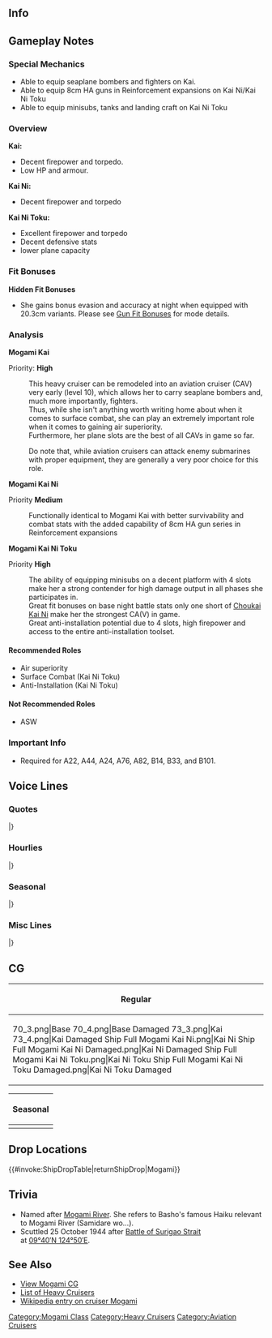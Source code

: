 ==Info==
{{KanmusuInfo|ID=051}}
{{KanmusuInfo|ID=101}}
{{KanmusuInfo|ID=301}}
{{KanmusuInfo|ID=306}}

==Gameplay Notes==
===Special Mechanics===

* Able to equip seaplane bombers and fighters on Kai.
* Able to equip 8cm HA guns in Reinforcement expansions on Kai Ni/Kai Ni Toku
* Able to equip minisubs, tanks and landing craft on Kai Ni Toku

===Overview===

'''Kai:'''
* Decent firepower and torpedo.
* Low HP and armour.

'''Kai Ni:'''
* Decent firepower and torpedo

'''Kai Ni Toku:'''
* Excellent firepower and torpedo
* Decent defensive stats
* lower plane capacity

===Fit Bonuses===
{{:{{BASEPAGENAME}}/Equipment Bonuses}}
{{clear}}

'''Hidden Fit Bonuses'''
* She gains bonus evasion and accuracy at night when equipped with 20.3cm variants. Please see [[Gun Fit Bonuses]] for mode details.

===Analysis===
'''Mogami Kai'''

Priority: '''High'''

:This heavy cruiser can be remodeled into an aviation cruiser (CAV) very early (level 10), which allows her to carry seaplane bombers and, much more importantly, fighters.
:Thus, while she isn't anything worth writing home about when it comes to surface combat, she can play an extremely important role when it comes to gaining air superiority.
:Furthermore, her plane slots are the best of all CAVs in game so far.

:Do note that, while aviation cruisers can attack enemy submarines with proper equipment, they are generally a very poor choice for this role.


'''Mogami Kai Ni'''

Priority '''Medium'''

:Functionally identical to Mogami Kai with better survivability and combat stats with the added capability of 8cm HA gun series in Reinforcement expansions

'''Mogami Kai Ni Toku'''

Priority '''High'''

:The ability of equipping minisubs on a decent platform with 4 slots make her a strong contender for high damage output in all phases she participates in.
:Great fit bonuses on base night battle stats only one short of [[Choukai|Choukai Kai Ni]] make her the strongest CA(V) in game.
:Great anti-installation potential due to 4 slots, high firepower and access to the entire anti-installation toolset.

====Recommended Roles====
* Air superiority
* Surface Combat (Kai Ni Toku)
* Anti-Installation (Kai Ni Toku)

====Not Recommended Roles====
* ASW

===Important Info===
* Required for A22, A44, A24, A76, A82, B14, B33, and B101.

==Voice Lines==
===Quotes===
{{ShipquoteHeader}}
{{ShipquoteKai
|scenario = Introduction
|origin = ボクが最上さ。大丈夫、今度は衝突しないって。ホントだよ。
|translation = I'm Mogami. It's fine, I won't collide with anyone this time. Really.
}}
{{ShipquoteKai
|scenario = Introduction
|kai = yes
|origin = 提督、またあったね。最上だよ。ボクの飛行甲板どう？似合ってる？
|translation = Hello again, Admiral. I'm Mogami. How do I look as an aviation cruiser? Does it suit me?
}}
{{ShipquoteKai|scenario = Introduction|kai2 = true
|origin =ボクが改装された最上さ。大丈夫、今度は衝突も沈みもしない。ひと味違うさ。見てて。
|translation =I'm the improved Mogami. It's fine, I won't collide with anyone or sink this time. I'm a different person. Just watch me.
}}
{{ShipquoteKai|scenario = Introduction|kai2toku = true
|origin =重巡最上、来たよ。そうだね、火力も大切だから、もっかい積んでみたよ、主砲。どう？
|translation =Heavy cruiser Mogami, reporting in. Ah, yeah, firepower is important, so I've had my main guns put back. Well?
}}
{{ShipquoteKai
|scenario = Library
|origin = 重巡洋艦、最上型のネームシップ、最上だよ。
三連主砲がいい感じでしょ？
そうそう、ボク、ちょっと他の艦とよくブツかっちゃう癖があるんだけど、なんでだろう？
|translation = I'm the name ship of the Mogami-class heavy cruisers, Mogami.
The triple main guns look great, right?<ref>She was initially equipped with five triple 15.5cm guns as a "light cruiser".</ref>
That's right, I wonder why I have a habit of bumping into the other ships?<ref>She collided with Mikuma at Midway, Toa Maru in Tokyo Bay and Nachi at Leyte Gulf.</ref>
}}
{{ShipquoteKai
|scenario = Library
|kai = yes
|origin = 最上型重巡洋艦一番艦。
最上の後部主砲を全て取り払って、かわりに水上機を運用する航空甲板を設置した、航空巡洋艦だよ。
水上機母艦並みの航空力と火力、どうよ！
|translation = 1st ship of the Mogami-class heavy cruisers.
I was turned into an aviation cruiser after all of my rear turrets were removed and a flight deck was installed to operate seaplanes from.<ref>She was coverted to an aviation cruiser in 1942/08/25.</ref> 
A seaplane carrier with equal air power and firepower, what do you think?
}}
{{ShipquoteKai|scenario = Library|kai2toku = true
|origin =最上型重巡洋艦、一番艦。航空艤装もある程度残しながら、再び主砲を装備した火力型重改装のボク、どうだろう？夜の撃ち合いもボクに任せて！
|translation =1st ship of the Mogami-class heavy cruisers. I've just had an extensive firepower-focused remodel where my main guns were reinstalled with some aviation equipment remaining. What do you think? You can leave the nighttime encounters to me too!
}}
{{ShipquoteKai
|scenario = Secretary 1
|origin = ん？ 提督、何？
|translation = Hmmm? What is it, Admiral?
}}
{{ShipquoteKai
|scenario = Secretary 1
|kai = yes
|origin = 提督、ボクに何か用？
|translation = Did you need me for something, Admiral?
}}
{{ShipquoteKai|scenario = Secretary 1|kai2 = true
|origin =提督、どうした？ボクの出番かな？いいよ。
|translation =Admiral, what's the matter? Is it my turn? Alright.
}}
{{ShipquoteKai
|scenario = Secretary 2
|origin = 提督は寂しがり屋だなぁ。
|translation = You look lonely, Admiral.
}}
{{ShipquoteKai
|scenario = Secretary 2
|kai = yes
|origin = 航空甲板が気になるのかい？
|translation = Are you interested in my flight deck?
}}
{{ShipquoteKai|scenario = Secretary 2|kai2 = true
|origin =ん？航空甲板？やっぱいいよね！ボクもおきにだよ。
|translation =Huh? The flight deck? It's great, isn't it? I like it.
}}
{{ShipquoteKai
|scenario = Secretary 3
|origin = あんまりしつこいと、ボク、ちょっと怒っちゃうぞ。
|translation = I'll get angry if you annoy me too much.
}}
{{ShipquoteKai
|scenario = Secretary 3
|kai = yes
|origin = いやぁまぁ、空母とは違うんだけどね。結構上手く使えば、面白いと思うんだよね。
|translation = Not really, I'm different from an aircraft carrier. I think it will be fun if you put me to good use.
}}
{{ShipquoteKai|scenario = Secretary 3|kai2 = true
|origin =DDHも全通甲板の時代か。嬉しいよな、ちょっとだけ寂しいよな、ねえ？
|translation =DDHs are in the era of full-length flight decks. I'm happy but also kind of nostalgic, you know?
}}
{{ShipquoteKai
|scenario = Idle
|origin = 提督ーあれ？忙しいの？ボク、少し運動したいな。
|translation = Huh, Admiral? Are you busy? I want to work out a little.
}}
{{ShipquoteKai
|scenario = Secretary Married
|origin = ボクがすぐぶつかっちゃうのは、提督ばかり見てるからさ！なんてね！
|translation = I'm always crashing into things because I'm always looking at you, Admiral! Just kidding!
}}
{{ShipquoteKai
|scenario = Wedding
|origin = ああ、提督？なんか後ろの主砲が違和感あるんだよね。ね、ちょっと背中見てくれる？あ、あそこそこ…って、違うよ！
|translation =Ah, Admiral? Somehow my rear gun feels off. Hey, can you take a quick look at my back? Ah, ah there... Hey, not there!<ref>Defects in construction caused by inexperienced electric welding caused her main guns to get stuck on occasion.</ref>
}}
{{ShipquoteKai
|scenario = Wedding
|kai = yes
|origin = 提督どうしだんだい？そんなに見つめてさ！ボクの航空甲板に何がおかしな物のってる？
|translation =What's wrong, Admiral? Why are you looking at me like that? Is there something strange on my flight deck?
}}
{{ShipquoteKai
|scenario = Looking At Scores
|origin = 提督に、電文が入っているよ。
|translation = There's a telegram for you, Admiral.
}}
{{ShipquoteKai
|scenario = Looking At Scores
|kai = yes
|origin = 提督にお知らせみたいだよ。
|translation = Looks like there's a notification for you, Admiral.
}}
{{ShipquoteKai|scenario = Looking At Scores|kai2 = true
|origin =提督、情報かい？大事だね。ボクが取ってきたあげるよ…ぐぁ！いったー！
|translation =Admiral, you want information? That's important. I'll go get it for y... Whoa! Ouch!
}}
{{ShipquoteKai
|scenario = Joining A Fleet
|origin = 最上、出撃するよ。
|translation = Mogami, sortieing.
}}
{{ShipquoteKai
|scenario = Joining A Fleet
|kai = yes
|origin = 航空巡洋艦、最上、出撃するよ！
|translation = Aviation cruiser Mogami, sortieing!
}}
{{ShipquoteKai
|scenario = Equipment 1
|origin = ボクを強くしてくれるのかい？
|translation = Will you make me stronger?
}}
{{ShipquoteKai
|scenario = Equipment 1
|kai = yes
|origin = アハッ！ボクをますます強くしてくれるの？
|translation = Aha! Will you make me even stronger?
}}
{{ShipquoteKai|scenario = Equipment 1|kai2 = true
|origin =いいね。ボク好みだよ。うん！
|translation =Nice. I like it.
}}
{{ShipquoteKai|scenario = Equipment 1|kai2toku = true
|origin =いいね。こういうの好きなんだ。
|translation =Nice. I like these kinds of things.
}}
{{ShipquoteKai
|scenario = Equipment 2
|origin = どう？ボクに似合っているかな？
|translation = How's this? Does this suit me?
}}
{{ShipquoteKai
|scenario = Equipment 2
|kai = yes
|origin = これをこうして使うのか、へぇー。
|translation = So this is how you use this. Hmmm~
}}
{{ShipquoteKai|scenario = Equipment 2|kai2 = true
|origin =そうさ、瑞雲だろう？ちゃんと定数目一杯積んで飛ばしてみたいね。いいのかい？
|translation =It's Zuiuns, you know? I'd like to load as many as I can so they can fight bravely. Can't I?
}}
{{ShipquoteKai
|scenario = Equipment 3
|origin = えっ？ボク？
|translation = Eh? Me?
}}
{{ShipquoteKai
|scenario = Equipment 3
|kai = yes
|origin = 衝突禁止！
|translation = Collisions are prohibited!
}}
{{ShipquoteKai|scenario = Equipment 3|kai2 = true
|origin =衝突禁止！もちろんさ。
|translation =Collisions are prohibited! Of course.
}}
{{ShipquoteKai
|scenario = Supply
|origin = うん、ありがとう。
|translation = Yup, thanks.
}}
{{ShipquoteKai
|scenario = Docking Minor
|origin = いやいや、衝突の傷じゃないから。
|translation = No no, this isn't a wound caused by a collision.
}}
{{ShipquoteKai
|scenario = Docking Minor
|kai = yes
|origin = 修理に入るよ。しかし、どうして味方同士でぶつかるかな。たくもう…
|translation = I'm going to get repaired. But why do friendlies hit each other? I swear...
}}
{{ShipquoteKai
|scenario = Docking Major
|origin = ちょっと、後ろの主砲が壊れてしまったね。
|translation = Oh no, my rear turret has broken.
}}
{{ShipquoteKai
|scenario = Docking Major
|kai = yes
|origin = あ～あ～せっかくの航空甲板が台無しだよ。もうー
|translation = Aaaah~ The flight deck I just got has been ruined. Jeez~
}}
{{ShipquoteKai
|scenario = Construction
|origin = 新しい仲間が来たね。
|translation = A new comrade has arrived.
}}
{{ShipquoteKai
|scenario = Construction
|kai=yes
|origin = 新しい仲間が来たよ。
|translation = A new comrade has arrived.
}}
{{ShipquoteKai
|scenario = Returning From Sortie
|origin = 艦隊が帰ってきたね。
|translation = The fleet is back.
}}
{{ShipquoteKai
|scenario = Returning From Sortie
|kai = yes
|origin = 作戦の終わった艦隊が戻って来たね。
|translation = A fleet has returned from a completed operation.
}}
{{ShipquoteKai
|scenario = Starting A Sortie
|origin = ボクについてきてよ。
|translation = Follow me.
}}
{{ShipquoteKai
|scenario = Starting A Sortie
|kai = yes
|origin = 出るの！？そうこなくっちゃ！
|translation = Heading out!? Now we're talking!
}}
{{ShipquoteKai
|scenario = Battle Start
|origin = さあ始めるよ？ いい？
|translation = We're starting, alright? Ready?
}}
{{ShipquoteKai
|scenario = Battle Start
|kai = yes
|origin = いっけー！！
|translation = Gooo~!!
}}
{{ShipquoteKai|scenario = Battle Start|kai2 = true
|origin =さあ、行こうか？ボクが相手だよ。
|translation =Well, shall we get going? I'll deal with them.
}}
{{ShipquoteKai
|scenario = Attack
|origin = 敵艦発見！撃てー！
|translation = Enemy ships spotted! Fire~!
}}
{{ShipquoteKai
|scenario = Attack
|kai = yes
|origin = あまいあまい！
|translation = Not good enough!
}}
{{ShipquoteKai|scenario = Attack|kai2 = true
|origin =今のボクは負けないよ。甘い甘い！
|translation =I won't lose as I am now. You're not good enough.
}}
{{ShipquoteKai
|scenario = Night Attack
|origin = くるなら来い！
|translation = Just bring it!
}}
{{ShipquoteKai
|scenario = Night Attack
|kai = yes
|origin = 五月雨を、集めて早し…って芭蕉だっけ？
|translation = "How quickly the summer rains gather"... is that Bashou?<ref>A reference to a [http://www.thr.mlit.go.jp/yamagata/river/enc/genre/02-reki/reki0201_002.html haiku] by Matsuo Bashou. The full haiku goes "五月雨を、集めて早し、最上川。" or "How quickly the summer rains gather to the Mogami River.</ref>
}}
{{ShipquoteKai
|scenario = Night Battle
|origin = 衝突しないようにしないと。
|translation = I have to make sure not to collide with anyone.
}}
{{ShipquoteKai
|scenario = Night Battle
|kai = yes
|origin = ようし、ボクも突撃するぞ！
|translation = Alright, I'll charge in too!
}}
{{ShipquoteKai
|scenario = MVP
|origin = ボクが一番なの？ふーん、そう。でも、素直に嬉しいよ。ありがとう。
|translation = I'm number one? Humph, I see. But honestly I'm happy. Thanks.
}}
{{ShipquoteKai
|scenario = MVP
|kai = yes
|origin = これが航空巡洋艦の実力さ！へり搭載護衛艦の先駆けのようなボクだからね。
|translation = This is the true ability of an aviation cruiser! After all, I'm the precursor to the helicopter destroyers.<ref>Helicopter destroyers are ships meant to carry helicopters. The JMSDF currently operates 4 such ships.</ref>
}}
{{ShipquoteKai
|scenario = Minor Damage 1
|origin = いったたた…
|translation = Owowow...
}}
{{ShipquoteKai
|scenario = Minor Damage 1
|kai = yes
|origin = っうあ！
|translation = Wha!
}}
{{ShipquoteKai
|scenario = Minor Damage 2
|origin = いったた…ボクを怒らせたね！
|translation = Owowow... I'm angry now!
}}
{{ShipquoteKai
|scenario = Minor Damage 2
|kai = yes
|origin = しまった！火災発生？！
|translation = Oh no! A fire?!<ref>At the [https://en.wikipedia.org/wiki/Battle_of_Leyte_Gulf Battle of Leyte Gulf] she was hit in the No. 3 turret that started a massive fire amidships.</ref>
}}
{{ShipquoteKai|scenario = Minor Damage 2|kai2 = true
|origin =僕を沈めようなんて甘いって！
|translation =I told you that you shouldn't expect me to sink!
}}
{{ShipquoteKai
|scenario = Major Damage
|origin = くぅ…！これじゃあ戦闘続行は難しいよ…
|translation = Gah...! It's going to be difficult to keep fighting like this...
}}
{{ShipquoteKai
|scenario = Major Damage
|kai = yes
|origin = くそ！直撃だよ…冗談じゃないよ…
|translation = Shit! It's a direct hit... This is no joke...
}}
{{ShipquoteKai
|scenario = Sunk
|origin = 僕も沈むんだね…仕方ないか…
|translation = It can't be helped... for me to sink...
}}
{{ShipquoteKai
|scenario = Sunk
|kai = yes
|origin = う…あの世で三隈に…詫び入れるかな……
|translation = Ugh... I need to apologise to Mikuma... in the other world...
}}
|} <references/>

{{clear}}

===Hourlies===
{{ShipquoteHeader | type = hourly}}
{{ShipquoteKai
|scenario = 00
|kai=yes
|origin = マルマルマルマル。ボク眠いよー
|translation = 0000. I'm sleepy~
}}
{{ShipquoteKai
|scenario = 01
|kai=yes
|origin = マルヒトマルマル。提督は元気だねー
|translation = 0100. You're doing well, Admiral~
}}
{{ShipquoteKai
|scenario = 02
|kai=yes
|origin = マルフタマルマル。ねえ、深夜勤務なんて聞いてないんだけど…
|translation = 0200. Hey, I wasn't told that there would be late night work...
}}
{{ShipquoteKai
|scenario = 03
|kai=yes
|origin = マルサンマルマル。ふあー、ん？深夜に半年前からやってるの？お疲れ様です。
|translation = 0300. *yawn* Hmmm? You've been working late for the past six months? Thanks for your hard work.
}}
{{ShipquoteKai|scenario = 03|kai2 = true
|origin =マルサンマルマル。え？ボクが働いてないって？そんなことないよ。怒るよ？プンプン！
|translation =0300. Eh? I'm not working hard enough? That's not true. I'll get mad. *pouts*!
}}
{{ShipquoteKai
|scenario = 04
|kai=yes
|origin = マルヨンマルマル。ふあー、まったく、提督は頑張るよねー
|translation = 0400. *yawn* I swear, you really work hard, Admiral~
}}
{{ShipquoteKai
|scenario = 05|kai=yes
|origin = マルゴーマルマル。おっ、今、ちょっと夢見ちゃったよ。
|translation = 0500. Oh, I was just dreaming a bit.
}}
{{ShipquoteKai
|scenario = 06|kai=yes
|origin = マルロクマルマル。ボクの夢、どんなだって？…ふふっ、秘密だよ。
|translation = 0600. What was my dream about? ...Fufu~, that's a secret.
}}
{{ShipquoteKai
|scenario = 07|kai=yes
|origin = マルナナマルマル。今から寝ちゃだめ？
|translation = 0700. Can I sleep now?
}}
{{ShipquoteKai
|scenario = 08|kai=yes
|origin = マルハチマルマル。いいじゃん。執務室にもふとんあるし。
|translation = 0800. Isn't it fine? There's even a futon in the office.
}}
{{ShipquoteKai
|scenario = 09|kai=yes
|origin = マルキューマルマル。うっ、もうふとんしまっちゃったの？おっ、こたつでもいいやー
|translation = 0900. Urgh, you already packed up the futon? Oh, the kotatsu is fine too~
}}
{{ShipquoteKai
|scenario = 10|kai=yes
|origin = ヒトマルマルマル。そうこうしてたら目がさえてきたよー
|translation = 1000. I'm wide awake after doing all that~
}}
{{ShipquoteKai
|scenario = 11|kai=yes
|origin = ヒトヒトマルマル。朝ごはんも食べ忘れちゃったし…ぷんぷん！
|translation = 1100. I even forgot to eat breakfast... *pouts*
}}
{{ShipquoteKai
|scenario = 12|kai=yes
|origin = ヒトフタマルマル。提督、お昼、いっぱいごちそうしてもらうからね！
|translation = 1200. I'm going to eat lots for lunch, Admiral!
}}
{{ShipquoteKai
|scenario = 13|kai=yes
|origin = ヒトサンマルマル。お腹いっぱーい。デザートは別腹だよ！
|translation = 1300. I'm so full~ But there's room for dessert!<ref>She literally says "desserts go in a different stomach", this is a Japanese phrase meaning you can continue to eat when you are full because you like the food.</ref>
}}
{{ShipquoteKai
|scenario = 14|kai=yes
|origin = ヒトヨンマルマル。ん、間宮アイスはうまいなー。提督、クリームがついてるよ。ん、いいよー
|translation = 1400. Mamiya's ice cream is delicious. You've got some cream on your face, Admiral. Nnn, there you go~
}}
{{ShipquoteKai
|scenario = 15|kai=yes
|origin = ヒトゴーマルマル。ん、デザート付きなら、深夜勤務もありかな？
|translation = 1500. Hmmm, you can work late into the night when you have desserts right?
}}
{{ShipquoteKai
|scenario = 16|kai=yes
|origin = ヒトロクマルマル。ボク、お腹いっぱいになったら、急に眠気が…
|translation = 1600. I'm feeling sleepy now that I'm full...
}}
{{ShipquoteKai
|scenario = 17|kai=yes
|origin = ヒトナナマルマル。歩いたまま眠りそうだよー。あっ、ごめん。
|translation = 1700. I'm going to fall asleep standing up. Ah, sorry.
}}
{{ShipquoteKai
|scenario = 18|kai=yes
|origin = ヒトハチマルマル。あれ…ここは…提督の執務室！？なんで！？
|translation = 1800. Huh... this place is... your office, Admiral!? Why!?
}}
{{ShipquoteKai
|scenario = 19|kai=yes
|origin = ヒトキュウマルマル。提督が背負って連れてきてくれたの？本っ当、ごめんなさい！！
|translation = 1900. You carried me back on your back? I'm really sorry!!
}}
{{ShipquoteKai
|scenario = 20|kai=yes
|origin = フタマルマルマル。うっ、ボク今日夜食カレー当番なのにっ！…ん？このにおいは？
|translation = 2000. Urgh, I was supposed to make curry for dinner! ...Hmmm? This smell is?
}}
{{ShipquoteKai
|scenario = 21|kai=yes
|origin = フタヒトマルマル。提督、くまりんこがボクの代わりに、カレーつくってくれたよ！さ、食べよ！
|translation = 2100. Kumarinko made curry in my place, Admiral! Now, eat up!<ref>Kumarinko is Mikuma.</ref>
}}
{{ShipquoteKai
|scenario = 22|kai=yes
|origin = フタフタマルマル。提督と食べるカレーはおいしいよねー。毎日でもいいや。
|translation = 2200. Curry eaten together with you is delicious, Admiral. I'm fine with doing this everyday~
}}
{{ShipquoteKai
|scenario = 23|kai=yes
|origin = フタサンマルマル。提督、そろそろ、今日の勤務は終わりにしない？ねっ！
|translation = 2300. Is it almost time to stop work for the day, Admiral? Hey!
}}
|} <references/>

{{clear}}

===Seasonal===
{{SeasonalHeaderOld}}
{{SeasonalQuote
|scenario = [[Seasonal/Valentine%27s_Day_2016|Valentine’s Day 2016]]
|origin = はい、僕のチョコ食べて見てね？味は保証しないけど…そう？良かった。僕も嬉しいよ！
|translation =	Here, want to try some of my chocolate? I can’t guarantee the taste but… Really? That’s great. I’m happy!
|audio = Mogami_Valentine_Sec1.ogg
|notes = 
}}
{{SeasonalQuote
|scenario = [[Seasonal/White_Day_2016|White Day 2016]]
|origin = 提督、なあに？チョコのお返しは何がいいかって？そうだなあ、一日提督に甘える券、とか、どう？
|translation =	What is it, Admiral? What would I like in return for the chocolates? Well, how about a ticket for being spoiled by you for a day, Admiral? 
|audio = Mogami_White_Day_2016_Sec1.mp3
|notes = 
}}
{{SeasonalQuote
|scenario = [[Seasonal/White_Day_2016|White Day 2016]]
|origin = なあんてね…冗談だよ。さみしがりやの甘えん坊さんは提督の方だもん。…ふふっ、これも冗談さ。
|translation =	Just kidding… I was just joking. After all, the one who really wants to be spoiled is you, Admiral. …Fufu, that was a joke too.
|audio = Mogami_White_Day_2016.ogg
|notes = 
}}
{{SeasonalQuote
|scenario = [[Seasonal/Third_Anniversary|3rd Anniversary]]
|origin = 提督、三種年だってさぁ。すごいね？さみしいがりやのぼくと提督だからかな。なんてね。ふふ。
|translation =	It’s the 3rd Anniversary, Admiral. Amazing right? You’re my one and only lonely Admiral. Just kidding. Fufu.
|audio = Mogami_3rd_Anniversary_Sec1.mp3
|notes = 
}}
{{SeasonalQuote
|scenario = [[Seasonal/Rainy_Season_2016|Rainy Season 2016]]
|origin = 三隈、どうしたの？元気ないね？わかった、鈴谷と熊野呼んで御茶会でもしようか。ねぇ？
|translation =	What’s wrong, Mikuma? Are you feeling down? I got it, let’s get Suzuya and Kumano to have some tea. Alright?
|audio = Mogami_Rainy_Season_2016_Sec1.mp3
|notes = Secretary 1
}}
{{SeasonalQuote
|scenario = [[Seasonal/Rainy_Season_2016|Rainy Season 2016]]
|origin = 提督、ちょっと動かないでね。…ほら、帽子はこうした方がかっこいいよ！
|translation =	Hold still for a while, Admiral… There, you look cooler with your hat like this!
|audio = Mogami_Rainy_Season_2016_Sec2.mp3
|notes = Secretary 2
}}
{{SeasonalQuote
|scenario = [[Seasonal/Summer_2016|Midsummer 2016]]
|origin = 三隈はどうしたんだよ？なんで機嫌悪いのさ？あぁ、そうだ！ラムネ飲みに行かない？おごるよ。
|translation =	What’s wrong, Mikuma? Why are you in such a bad mood? Ah, I know! Want to get some ramune? My treat.
|audio = Mogami_Sec1_Midsummer_2016.ogg
|notes = 
}}
{{SeasonalQuote
|scenario = [[Seasonal/Autumn_2016|Autumn 2016]]
|origin = 季節は秋、か…あぁ、満潮。この季節は、なんか胸が痛くならない？なんでだろうね。
|translation =	It’s autumn… Ah, Michishio. Somehow, doesn’t your chest hurt at this time of year? I wonder why.
|audio = Mogami_Autumn_2016_Sec1.mp3
|notes = 
}}
{{SeasonalQuote
|scenario = [[Seasonal/Saury_2016|Saury Festival 2016]]
|origin = へぇ、秋刀魚漁か？いいね、僕も手伝うよ！装備が肝心だね。まず、光物は必須だよね！
|translation =	Hmmm, saury fishing? Sounds good, I’ll help too! Equipment is key. First up, we need a light!
|audio = Mogami_Sec1_Saury_2016.mp3
|notes = 
}}
{{SeasonalQuote
|scenario = [[Seasonal/Christmas_2016|Christmas 2016]]
|origin = 提督、メリクリスマス！いや、いいね、この言うの。僕も好きだよ。楽しいね。
|translation =	Merry Christmas, Admiral! Well, isn’t this nice. I like it. It’s fun.
|audio = Mogami_Christmas_2016_Sec1.mp3
|notes = 
}}
{{SeasonalQuote
|scenario = [[Seasonal/End_of_Year_2016|End of Year 2016]]
|origin = 年末の大掃除、三隈のやつ、はりきってるな。掃除系が好きなのかな？まあ、いいことだよね。
|translation =	Mikuma is really into the year end spring cleaning. Does she like cleaning up? Well, that’s a good thing.
|audio = Mogami_End_Of_Year_2016_Sec1.mp3
|notes = 
}}
{{SeasonalQuote
|scenario = [[Seasonal/New_Year_2017|New Year 2017]]
|origin = 提督、新年あけましておめでとう。今年も僕や、航空巡洋艦たちをよろしくね。
|translation =	Happy New Year, Admiral. The other aviation cruisers and I will be in your care this year too.
|audio = Mogami_New_Year_2017_sec1.mp3
|notes = 
}}
{{SeasonalQuote
|scenario = [[Seasonal/Fourth_Anniversary|4th Anniversary]]
|origin = 提督、四周年だってさ。すごいねぇ。さみしいがりや僕と提督だからかな？なんてねぇ。えへへぇ。
|translation =	It’s the 4th Anniversary, Admiral. Amazing. Must be because you’re my one and only lonely Admiral right? Just kidding. Ehehe~
|audio = Mogami_4th_Anniversary_Sec1_2017.mp3
|notes = 
}}
{{SeasonalQuote
|scenario = [[Seasonal/Setsubun_2019|Setsubun 2019]]
|origin = 節分か。うん、せっかくだからやってみるよ。鬼は外！福は内！あ、あちゃぁ！
|translation =	It's Setsubun. Yep, I'll give it a shot since I have the chance. Demons begone! Fortune welcome! U-uhoh!
|audio = Mogami_Setsubun_2019_Sec1.mp3
|notes = 
}}
|}<references/>

{{clear}}

===Misc Lines===
{{SeasonalHeaderOld}}
{{SeasonalQuote
|scenario = [[Seasonal/Final_Battle|Eve of the Final Battle 2017]]
|origin = 決戦か。また突入だね。いよ、突破しよ！
|translation =	It’s the final battle. We’re heading to war again. It’s time to smash them!
|audio = Mogami_Kantai_Kessen_2017_Sec1.mp3
|notes = 
}}
|}<references/>

{{clear}}

==CG==
{| class="mw-collapsible mw-collapsed wikitable" style="width: 100%;"
!Regular
|-
|<gallery>
70_3.png|Base
70_4.png|Base Damaged
73_3.png|Kai
73_4.png|Kai Damaged
Ship Full Mogami Kai Ni.png|Kai Ni
Ship Full Mogami Kai Ni Damaged.png|Kai Ni Damaged
Ship Full Mogami Kai Ni Toku.png|Kai Ni Toku
Ship Full Mogami Kai Ni Toku Damaged.png|Kai Ni Toku Damaged
</gallery>
|}

{| class="mw-collapsible mw-collapsed wikitable" style="width: 100%;"
!Seasonal
|-
|<gallery>
Mogami_Rainy_Season.png|[[Seasonal/Rainy_Season_2016|Rainy Season 2016]]
Mogami_Rainy_Season_dmg.png|[[Seasonal/Rainy_Season_2016|Rainy Season 2016]]
Mogami Full Summer 2017.png|[[Seasonal/Summer_2017|Summer 2017]]
Mogami Full Summer 2017 Damaged.png||[[Seasonal/Summer_2017|Summer 2017 Damaged]]
KanMusu101SurigaoStrait.png|[[Seasonal/Late_Autumn_2017|Eve of the Final Battle 2017]]
KanMusu101SurigaoStraitdmg.png|[[Seasonal/Late_Autumn_2017| Eve of the Final Battle  2017 Damaged]]
</gallery>
|}

== Drop Locations ==
{{#invoke:ShipDropTable|returnShipDrop|Mogami}}

==Trivia==
*Named after [[wikipedia:Mogami_River|Mogami River]]. She refers to Basho's famous Haiku relevant to Mogami River (Samidare wo...).
*Scuttled 25 October 1944 after [[wikipedia:Battle_of_Leyte_Gulf#The_Battle_of_Surigao_Strait_.2825_October.29|Battle of Surigao Strait]] at [http://tools.wmflabs.org/geohack/geohack.php?pagename=Japanese_cruiser_Mogami_%281934%29&params=09_40_N_124_50_E_ 09°40′N 124°50′E].

==<span style="font-size:20px;line-height:22px;">See Also</span>==
*[[{{PAGENAME}}/Gallery|View Mogami CG]]
*[[EliteCA|List of Heavy Cruisers]]
*[http://en.wikipedia.org/wiki/Japanese_cruiser_Mogami_(1934) Wikipedia entry on cruiser Mogami]
{{shiplist}}
[[Category:Mogami Class]]
[[Category:Heavy Cruisers]]
[[Category:Aviation Cruisers]]